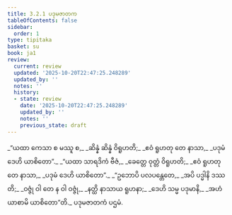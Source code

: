 ```yaml
---
title: 3.2.1 ပဒုမဇာတက
tableOfContents: false
sidebar:
  order: 1
type: tipitaka
basket: su
book: ja1
review:
  current: review
  updated: '2025-10-20T22:47:25.248289'
  updated_by: ''
  notes: ''
  history:
  - state: review
    date: '2025-10-20T22:47:25.248289'
    updated_by: ''
    notes: ''
    previous_state: draft
---
```



<DynamicBreadcrumb />


<ReviewStatus review={frontmatter.review} showDetails={true} />

<HypothesisAnnotation frontmatter={frontmatter} />

<Division number="31" book="ja1" e="ch" v="22" p="75">

<Paragraph number="712" type="verses" book="ja1">
_“ယထာ ကေသာ စ မဿူ စ,_  
_ဆိန္နံ ဆိန္နံ ဝိရူဟတိ;_  
_ဧဝံ ရူဟတု တေ နာသာ,_  
_ပဒုမံ ဒေဟိ ယာစိတော”._  

</Paragraph>

</Division>
<Division number="32" book="ja1" e="ch" v="22" p="75">

<Paragraph number="713" type="verses" book="ja1">
_“ယထာ သာရဒိကံ ဗီဇံ,_  
_ခေတ္တေ ဝုတ္တံ ဝိရူဟတိ;_  
_ဧဝံ ရူဟတု တေ နာသာ,_  
_ပဒုမံ ဒေဟိ ယာစိတော”._  

</Paragraph>

</Division>
<Division number="33" book="ja1" e="ch" v="22" p="75">

<Paragraph number="714" type="verses" book="ja1">
_“ဥဘောပိ ပလပန္တေတေ,_  
_အပိ ပဒ္မါနိ ဒဿတိ;_  
_ဝဇ္ဇုံ ဝါ တေ န ဝါ ဝဇ္ဇုံ,_  
_နတ္ထိ နာသာယ ရူဟနာ;_  
_ဒေဟိ သမ္မ ပဒုမာနိ,_  
_အဟံ ယာစာမိ ယာစိတော”တိ._  


</Paragraph>
</Division>

<Paragraph number="715" type="center" book="ja1">
ပဒုမဇာတကံ ပဌမံ.
</Paragraph>